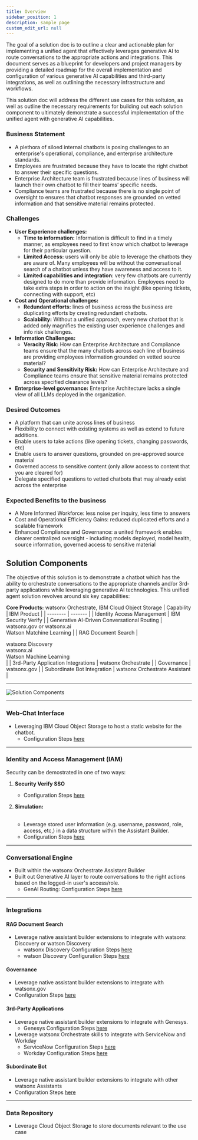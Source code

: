 ```yaml
---
title: Overview
sidebar_position: 1
description: sample page
custom_edit_url: null
---
```


<div style={{ borderBottom: '1px solid #000', marginTop: '20px', marginBottom: '20px' }}></div>
The goal of a solution doc is to outline a clear and actionable plan for implementing a unified agent that effectively 
leverages generative AI to route conversations to the appropriate actions and integrations. This document serves as a blueprint for developers
and project managers by providing a detailed roadmap for the overall implementation and configuration of various generative AI capabilities and third-party integrations,
as well as outlining the necessary infrastructure and workflows. 

This solution doc will address the different use cases for this soltuion, as well as outline the necessary requirements for building out each solution component to ultimately 
demonstrate a successful implementation of the unified agent with generative AI capabilities.

### Business Statement
- A plethora of siloed internal chatbots is posing challenges to an enterprise's operational, compliance, and enterprise architecture standards.
- Employees are frustrated because they have to locate the right chatbot to answer their specific questions.
- Enterprise Architecture team is frustrated because lines of business will launch their own chatbot to fill their teams’ specific needs.
- Compliance teams are frustrated because there is no single point of oversight to ensures that chatbot responses are grounded on vetted information and that sensitive material remains protected. ​

### Challenges
- **User Experience challenges:**
    - **Time to information:** Information is difficult to find in a timely manner, as employees need to first know which chatbot to leverage for their particular question.
    - **Limited Access:** users will only be able to leverage the chatbots they are aware of. Many employees will be without the conversational search of a chatbot unless they have awareness and access to it.
    - **Limited capabilities and integration**: very few chatbots are currently designed to do more than provide information. Employees need to take extra steps in order to action on the insight (like opening tickets, connecting with support, etc)
- **Cost and Operational challenges:**
    - **Redundant efforts:** lines of business across the business are duplicating efforts by creating redundant chatbots.
    - **Scalability:** Without a unified approach, every new chatbot that is added only magnifies the existing user experience challenges and info risk challenges.
- **Information Challenges:**
    - **Veracity Risk:** How can Enterprise Architecture and Compliance teams ensure that the many chatbots across each line of business are providing employees information grounded on vetted source material?
    - **Security and Sensitivity Risk:** How can Enterprise Architecture and Compliance teams ensure that sensitive material remains protected across specified clearance levels?
- **Enterprise-level governance:** Enterprise Architecture lacks a single view of all LLMs deployed in the organization.

### Desired Outcomes
- A platform that can unite across lines of business
- Flexibility to connect with existing systems as well as extend to future additions.
- Enable users to take actions (like opening tickets, changing passwords, etc)
- Enable users to answer questions, grounded on pre-approved source material
- Governed access to sensitive content (only allow access to content that you are cleared for)
- Delegate specified questions to vetted chatbots that may already exist across the enterprise

### Expected Benefits to the business
- A More Informed Workforce: less noise per inquiry, less time to answers
- Cost and Operational Efficiency Gains: reduced duplicated efforts and a scalable framework
- Enhanced Compliance and Governance: a united framework enables clearer centralized oversight - including models deployed, model health, source information, governed access to sensitive material


## Solution Components
The objective of this solution is to demonstrate a chatbot which has the ability to orchestrate conversations to the
appropriate channels and/or 3rd-party applications while leveraging generative AI technologies. This unified agent solution revolves around six key capabilities:

**Core Products:** watsonx Orchestrate, IBM Cloud Object Storage
| Capability    | IBM Product |
| -------- | ------- |
| Identity Access Management  |  IBM Security Verify   |
| Generative AI-Driven Conversational Routing |  watsonx.gov or watsonx.ai <br /> Watson Matchine Learning   |
| RAG Document Search    | <div>watsonx Discovery<br /> watsonx.ai <br /> Watson Machine Learning</div> |
| 3rd-Party Application Integrations    | watsonx Orchestrate |
| Governance   | watsonx.gov |
| Subordinate Bot Integration   | watsonx Orchestrate Assistant |



---

![Solution Components](../../static/img/component_arch.png)

----
### **Web-Chat Interface**
* Leveraging IBM Cloud Object Storage to host a static website for the chatbot.
    * Configuration Steps [here](/Create/Webchat%20Interface/Static-Webpage)

----
### **Identity and Access Management (IAM)**

Security can be demostrated in one of two ways:

1. **Security Verify SSO**
    * Configuration Steps [here](/Create/Identity%20and%20Access%20Management/IBM_Security_Verify)

2. **Simulation:** <br></br>
    * Leverage stored user information (e.g. username, password, role, access, etc,) in a data structure within the Assistant Builder.
    * Configuration Steps [here](/Create/Identity%20and%20Access%20Management/Simulated)
----
### **Conversational Engine**
* Built within the watsonx Orchestrate Assistant Builder
* Built out Generative AI layer to route conversations to the right actions based on the logged-in user's access/role.
    * GenAI Routing: Configuration Steps [here](/Create/GenAI_routing_create)
----
### **Integrations**
#### **RAG Document Search**
* Leverage native assistant builder extensions to integrate with watsonx Discovery or watson Discovery
    * watsonx Discovery Configuration Steps [here](/Create/RAG%20Document%20Search/Watsonx_Discovery)
    * watson Discovery Configuration Steps [here](/Create/RAG%20Document%20Search/Watson_Discovery)

#### **Governance**
* Leverage native assistant builder extensions to integrate with watsonx.gov
* Configuration Steps [here](/Create/Governance/watsonx_gov)

#### **3rd-Party Applications**
* Leverage native assistant builder extensions to integrate with Genesys.
    * Genesys Configuration Steps [here](/Create/Third%20Party%20Apps/Genesys)
* Leverage watsonx Orchestrate skills to integrate with ServiceNow and Workday
    * ServiceNow Configuration Steps [here](/Create/Third%20Party%20Apps/ServiceNow)
    * Workday Configuration Steps [here](/Create/Third%20Party%20Apps/Workday)

#### **Subordinate Bot**
* Leverage native assistant builder extensions to integrate with other watsonx Assistants
* Configuration Steps [here](/Create/Subordinate%20Bots/assistant_custom_extension)
----
### **Data Repository**
* Leverage Cloud Object Storage to store documents relevant to the use case
